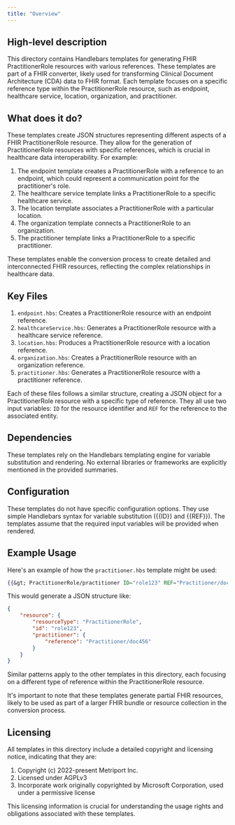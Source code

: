 ```yaml
---
title: "Overview"
---
```


## High-level description
This directory contains Handlebars templates for generating FHIR PractitionerRole resources with various references. These templates are part of a FHIR converter, likely used for transforming Clinical Document Architecture (CDA) data to FHIR format. Each template focuses on a specific reference type within the PractitionerRole resource, such as endpoint, healthcare service, location, organization, and practitioner.

## What does it do?
These templates create JSON structures representing different aspects of a FHIR PractitionerRole resource. They allow for the generation of PractitionerRole resources with specific references, which is crucial in healthcare data interoperability. For example:

1. The endpoint template creates a PractitionerRole with a reference to an endpoint, which could represent a communication point for the practitioner's role.
2. The healthcare service template links a PractitionerRole to a specific healthcare service.
3. The location template associates a PractitionerRole with a particular location.
4. The organization template connects a PractitionerRole to an organization.
5. The practitioner template links a PractitionerRole to a specific practitioner.

These templates enable the conversion process to create detailed and interconnected FHIR resources, reflecting the complex relationships in healthcare data.

## Key Files
1. `endpoint.hbs`: Creates a PractitionerRole resource with an endpoint reference.
2. `healthcareService.hbs`: Generates a PractitionerRole resource with a healthcare service reference.
3. `location.hbs`: Produces a PractitionerRole resource with a location reference.
4. `organization.hbs`: Creates a PractitionerRole resource with an organization reference.
5. `practitioner.hbs`: Generates a PractitionerRole resource with a practitioner reference.

Each of these files follows a similar structure, creating a JSON object for a PractitionerRole resource with a specific type of reference. They all use two input variables: `ID` for the resource identifier and `REF` for the reference to the associated entity.

## Dependencies
These templates rely on the Handlebars templating engine for variable substitution and rendering. No external libraries or frameworks are explicitly mentioned in the provided summaries.

## Configuration
These templates do not have specific configuration options. They use simple Handlebars syntax for variable substitution ({{ID}} and {{REF}}). The templates assume that the required input variables will be provided when rendered.

## Example Usage
Here's an example of how the `practitioner.hbs` template might be used:

```handlebars
{{&gt; PractitionerRole/practitioner ID="role123" REF="Practitioner/doc456"}}
```

This would generate a JSON structure like:

```json
{
    "resource": {
        "resourceType": "PractitionerRole",
        "id": "role123",
        "practitioner": {
            "reference": "Practitioner/doc456"
        }
    }
}
```

Similar patterns apply to the other templates in this directory, each focusing on a different type of reference within the PractitionerRole resource.

It's important to note that these templates generate partial FHIR resources, likely to be used as part of a larger FHIR bundle or resource collection in the conversion process.

## Licensing
All templates in this directory include a detailed copyright and licensing notice, indicating that they are:
1. Copyright (c) 2022-present Metriport Inc.
2. Licensed under AGPLv3
3. Incorporate work originally copyrighted by Microsoft Corporation, used under a permissive license

This licensing information is crucial for understanding the usage rights and obligations associated with these templates.